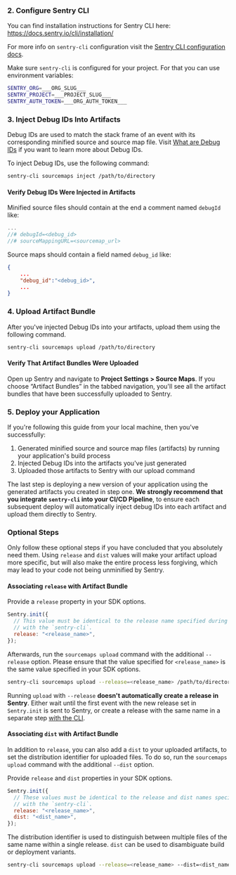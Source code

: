 ### 2. Configure Sentry CLI

<Alert>

You can find installation instructions for Sentry CLI here: https://docs.sentry.io/cli/installation/

For more info on `sentry-cli` configuration visit the [Sentry CLI configuration docs](/cli/configuration/).

</Alert>

Make sure `sentry-cli` is configured for your project. For that you can use environment variables:

<OrgAuthTokenNote />

```bash {filename:.env.local}
SENTRY_ORG=___ORG_SLUG___
SENTRY_PROJECT=___PROJECT_SLUG___
SENTRY_AUTH_TOKEN=___ORG_AUTH_TOKEN___
```

### 3. Inject Debug IDs Into Artifacts

Debug IDs are used to match the stack frame of an event with its corresponding minified source and source map file. Visit [What are Debug IDs](/platforms/javascript/sourcemaps/troubleshooting_js/debug-ids/) if you want to learn more about Debug IDs.

To inject Debug IDs, use the following command:

```bash
sentry-cli sourcemaps inject /path/to/directory
```

#### Verify Debug IDs Were Injected in Artifacts

Minified source files should contain at the end a comment named `debugId` like:

```javascript {filename:example_minified_file.js}
...
//# debugId=<debug_id>
//# sourceMappingURL=<sourcemap_url>
```

Source maps should contain a field named `debug_id` like:

```json {filename:example_source_map.js.map}
{
    ...
    "debug_id":"<debug_id>",
    ...
}
```

### 4. Upload Artifact Bundle

After you've injected Debug IDs into your artifacts, upload them using the following command.

```bash
sentry-cli sourcemaps upload /path/to/directory
```

#### Verify That Artifact Bundles Were Uploaded

Open up Sentry and navigate to **Project Settings > Source Maps**. If you choose “Artifact Bundles” in the tabbed navigation, you'll see all the artifact bundles that have been successfully uploaded to Sentry.

### 5. Deploy your Application

If you're following this guide from your local machine, then you've successfully:

1. Generated minified source and source map files (artifacts) by running your application's build process
2. Injected Debug IDs into the artifacts you've just generated
3. Uploaded those artifacts to Sentry with our upload command

The last step is deploying a new version of your application using the generated artifacts you created in step one. **We strongly recommend that you integrate `sentry-cli` into your CI/CD Pipeline**, to ensure each subsequent deploy will automatically inject debug IDs into each artifact and upload them directly to Sentry.

### Optional Steps

<Alert title="Warning">

Only follow these optional steps if you have concluded that you absolutely need them.
Using `release` and `dist` values will make your artifact upload more specific, but will also make the entire process less forgiving, which may lead to your code not being unminified by Sentry.

</Alert>

#### Associating `release` with Artifact Bundle

Provide a `release` property in your SDK options.

```javascript
Sentry.init({
  // This value must be identical to the release name specified during upload
  // with the `sentry-cli`.
  release: "<release_name>",
});
```

Afterwards, run the `sourcemaps upload` command with the additional `--release` option. Please ensure that the value specified for `<release_name>` is the same value specified in your SDK options.

```bash
sentry-cli sourcemaps upload --release=<release_name> /path/to/directory
```

<Alert>

Running `upload` with `--release` **doesn't automatically create a release in Sentry**.
Either wait until the first event with the new release set in `Sentry.init` is sent to Sentry, or create a release with the same name in a separate step [with the CLI](/cli/releases).

</Alert>

#### Associating `dist` with Artifact Bundle

In addition to `release`, you can also add a `dist` to your uploaded artifacts, to set the distribution identifier for uploaded files. To do so, run the `sourcemaps upload` command with the additional `--dist` option.

Provide `release` and `dist` properties in your SDK options.

```javascript
Sentry.init({
  // These values must be identical to the release and dist names specified during upload
  // with the `sentry-cli`.
  release: "<release_name>",
  dist: "<dist_name>",
});
```

The distribution identifier is used to distinguish between multiple files of the same name within a single release. `dist` can be used to disambiguate build or deployment variants.

```bash
sentry-cli sourcemaps upload --release=<release_name> --dist=<dist_name> /path/to/directory
```
